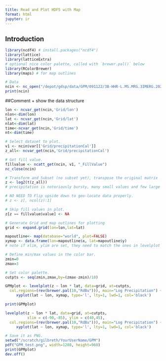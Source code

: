 ```yaml
---
title: Read and Plot HDF5 with Map
format: html
jupyter: ir
---
```


## Introduction

```r
library(ncdf4) # install.packages("ncdf4")
library(lattice)
library(latticeExtra)
# optional nice color palette, called with `brewer.pal()` below
library(RColorBrewer) 
library(maps) # for map outlines
```

```r
# Data 
ncin <- nc_open("/depot/gdsp/data/GPM/091122/3B-HHR-L.MS.MRG.3IMERG.20220911-S110000-E112959.0660.V06C.HDF5")
print(ncin)
```

##Comment
+ show the data structure

```r
lon <- ncvar_get(ncin,'Grid/lon')
nlon<-dim(lon)
lat <- ncvar_get(ncin,'Grid/lat')
nlat<-dim(lat)
time<-ncvar_get(ncin,'Grid/time')
nt<-dim(time)
```

```r
# Select dataset to plot.
v1 <- ncin$var[['Grid/precipitationCal']]
z_all<- ncvar_get(ncin,'Grid/precipitationCal')

# Get fill value.
fillvalue <- ncatt_get(ncin, v1, "_FillValue")
nc_close(ncin)

# Transform and Subset (no subset yet), transpose the original matrix
z <- log2(t(z_all))
# precipitation is notoriously bursty, many small values and few large values

# NO NEED TO Flip upside down to geo-locate data properly.
# z <- z[, ncol(z):1]

# Skip fill values in plot.
z[z == fillvalue$value] <- NA

# Generate Grid and map outlines for plotting
grid <- expand.grid(lon=lon,lat=lat)

mapoutline<- map(database="world", plot=FALSE) 
xymap <- data.frame(lon=mapoutline$x, lat=mapoutline$y)
# note if xlim, ylim are set, they need to match the ones in levelplot

# Define min/max values in the color bar.
zmin=0
zmax=3

# Set color palette.
cutpts <- seq(zmin,zmax,by=(zmax-zmin)/10) 

GPMplot <- levelplot(z ~ lon * lat, data=grid, at=cutpts,
  col.regions=(rev(brewer.pal(10,"RdBu"))), main="Log Precipitation") +
     xyplot(lat ~ lon, xymap, type='l', lty=1, lwd=1, col='black') 

print(GPMplot)

levelplot(z ~ lon * lat, data=grid, at=cutpts,
          xlim = c(-90,-85), ylim = c(40,45), 
  col.regions=(rev(brewer.pal(10,"RdBu"))), main="Log Precipitation") +
     xyplot(lat ~ lon, xymap, type='l', lty=1, lwd=1, col='black') 

# Save it as PNG.
setwd("/scratch/gilbreth/YourUserName/GPM")
pdf("GPM_test.png", width=1280, height=960)
print(GPMplot)
dev.off()
```

